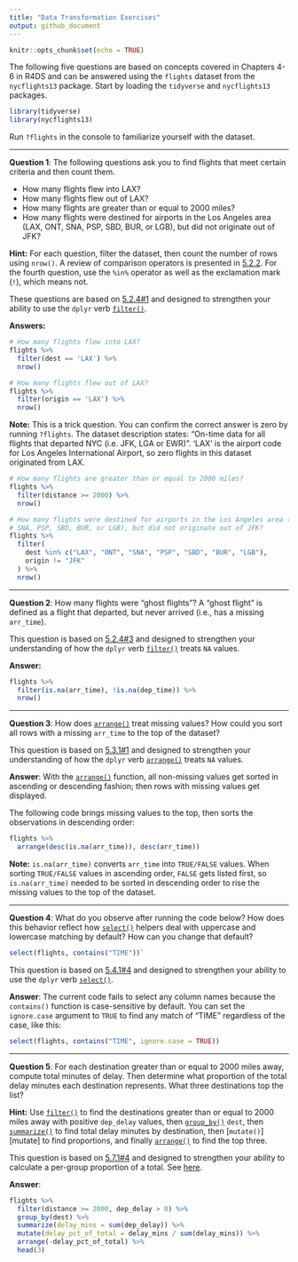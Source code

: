 ```yaml
---
title: "Data Transformation Exercises"
output: github_document
---
```


```r
knitr::opts_chunk$set(echo = TRUE)
```

The following five questions are based on concepts covered in Chapters 4-6 in 
R4DS and can be answered using the `flights` dataset from the `nycflights13` 
package. Start by loading the `tidyverse` and `nycflights13` packages.

```r
library(tidyverse)
library(nycflights13)
```

Run `?flights` in the console to familiarize yourself with the dataset.

--- 

**Question 1**:
The following questions ask you to find flights that meet certain criteria and 
then count them.

 - How many flights flew into LAX?
 - How many flights flew out of LAX?
 - How many flights are greater than or equal to 2000 miles?
 - How many flights were destined for airports in the Los Angeles area (LAX, 
 ONT, SNA, PSP, SBD, BUR, or LGB), but did not originate out of JFK?

**Hint:** For each question, filter the dataset, then count the number of rows 
using `nrow()`. A review of comparison operators is presented in [5.2.2][5.2.2]. 
For the fourth question, use the `%in%` operator as well as the exclamation mark 
(`!`), which means not.

These questions are based on [5.2.4#1][5.2.4 Exercises] and designed to 
strengthen your ability to use the `dplyr` verb [`filter()`][filter].

**Answers:**

```r
# How many flights flew into LAX?
flights %>% 
  filter(dest == 'LAX') %>% 
  nrow()
```

```r
# How many flights flew out of LAX?
flights %>% 
  filter(origin == 'LAX') %>% 
  nrow()
```

**Note:** This is a trick question. You can confirm the correct answer is zero 
by running `?flights`. The dataset description states: "On-time data for all 
flights that departed NYC (i.e. JFK, LGA or EWR)". 'LAX' is the airport code for 
Los Angeles International Airport, so zero flights in this dataset originated 
from LAX.

```r
# How many flights are greater than or equal to 2000 miles?
flights %>% 
  filter(distance >= 2000) %>% 
  nrow()
```

```r
# How many flights were destined for airports in the Los Angeles area (LAX, ONT, 
# SNA, PSP, SBD, BUR, or LGB), but did not originate out of JFK?
flights %>% 
  filter(
    dest %in% c("LAX", "ONT", "SNA", "PSP", "SBD", "BUR", "LGB"), 
    origin != "JFK"
  ) %>% 
  nrow()
```

---

**Question 2**:
How many flights were "ghost flights"? A "ghost flight" is defined as a flight 
that departed, but never arrived (i.e., has a missing `arr_time`).

This question is based on [5.2.4#3][5.2.4 Exercises] and designed to strengthen 
your understanding of how the `dplyr` verb [`filter()`][filter] treats `NA` 
values.

**Answer:**

```r
flights %>% 
  filter(is.na(arr_time), !is.na(dep_time)) %>% 
  nrow()
```

---

**Question 3**: 
How does [`arrange()`][arrange] treat missing values? How could you sort all 
rows with a missing `arr_time` to the top of the dataset?

This question is based on [5.3.1#1][5.3.1 Exercises] and designed to strengthen
your understanding of how the `dplyr` verb [`arrange()`][arrange] treats `NA` 
values.

**Answer**:
With the [`arrange()`][arrange] function, all non-missing values get sorted in 
ascending or descending fashion; then rows with missing values get displayed. 

The following code brings missing values to the top, then sorts the observations 
in descending order:

```r
flights %>% 
  arrange(desc(is.na(arr_time)), desc(arr_time))
```

**Note:** `is.na(arr_time)` converts `arr_time` into `TRUE/FALSE` values. When 
sorting `TRUE/FALSE` values in ascending order, `FALSE` gets listed first, so 
`is.na(arr_time)` needed to be sorted in descending order to rise the missing 
values to the top of the dataset.

---

**Question 4**:
What do you observe after running the code below? How does this behavior reflect 
how [`select()`][select] helpers deal with uppercase and lowercase matching by 
default? How can you change that default? 

```r
select(flights, contains("TIME"))`
```

This question is based on [5.4.1#4][5.4.1 Exercises] and designed to strengthen 
your ability to use the `dplyr` verb [`select()`][select].

**Answer**:
The current code fails to select any column names because the `contains()` 
function is case-sensitive by default. You can set the `ignore.case` argument to 
`TRUE` to find any match of "TIME" regardless of the case, like this:

```r
select(flights, contains("TIME", ignore.case = TRUE))
```

---

**Question 5**:
For each destination greater than or equal to 2000 miles away, compute total 
minutes of delay. Then determine what proportion of the total delay minutes each 
destination represents. What three destinations top the list? 

**Hint:** Use [`filter()`][filter] to find the destinations greater than or 
equal to 2000 miles away with positive `dep_delay` values, then 
[`group_by()`][summarize] `dest`, then [`summarize()`][summarize] to find total 
delay minutes by destination, then [`mutate()`][mutate] to find proportions, and
finally [`arrange()`][arrange] to find the top three. 

This question is based on [5.7.1#4][5.7.1 Exercises] and designed to strengthen 
your ability to calculate a per-group proportion of a total. See 
[here][grouped mutates].

**Answer**:

```r
flights %>%
  filter(distance >= 2000, dep_delay > 0) %>%
  group_by(dest) %>%
  summarize(delay_mins = sum(dep_delay)) %>%
  mutate(delay_pct_of_total = delay_mins / sum(delay_mins)) %>%
  arrange(-delay_pct_of_total) %>% 
  head(3)
```

[5.2.2]: http://r4ds.had.co.nz/transform.html#logical-operators
[5.2.4 Exercises]: http://r4ds.had.co.nz/transform.html#exercises-7
[5.3.1 Exercises]: http://r4ds.had.co.nz/transform.html#exercises-8
[5.4.1 Exercises]: http://r4ds.had.co.nz/transform.html#exercises-9
[5.7.1 Exercises]: http://r4ds.had.co.nz/transform.html#exercises-12
[filter]: http://r4ds.had.co.nz/transform.html#filter-rows-with-filter
[arrange]: http://r4ds.had.co.nz/transform.html#arrange-rows-with-arrange
[select]: http://r4ds.had.co.nz/transform.html#select-columns-with-select
[grouped mutates]: http://r4ds.had.co.nz/transform.html#grouped-mutates-and-filters
[summarize]: http://r4ds.had.co.nz/transform.html#grouped-summaries-with-summarise
